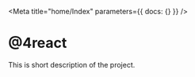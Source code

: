
<Meta
  title="home/Index"
  parameters={{
    docs: {}
  }}
/>

# @4react

This is short description of the project.
